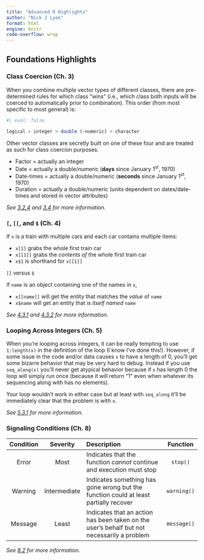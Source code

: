 ```yaml
---
title: "Advanced R Highlights"
author: "Nick J Lyon"
format: html
engine: knitr
code-overflow: wrap
---
```


## Foundations Highlights

### Class Coercion (Ch. 3)

When you combine multiple vector types of different classes, there are pre-determined rules for which class "wins" (i.e., which class both inputs will be coerced to automatically prior to combination). This order (from most specific to most general) is: 

```r
#| eval: false

logical > integer > double (~numeric) > character
```

Other vector classes are secretly built on one of these four and are treated as such for class coercion purposes.

- Factor = actually an integer
- Date = actually a double/numeric (**days** since January 1^st^, 1970)
- Date-times = actually a double/numeric (**seconds** since January 1^st^, 1970)
- Duration = actually a double/numeric (units dependent on dates/date-times and stored in vector attributes)

_See [3.2.4](https://adv-r.hadley.nz/vectors-chap.html#testing-and-coercion) and [3.4](https://adv-r.hadley.nz/vectors-chap.html#s3-atomic-vectors) for more information._

### `[`, `[[`, and `$` (Ch. 4)

If `x` is a train with multiple cars and each car contains multiple items:

- `x[1]` grabs the whole first train car
- `x[[1]]` grabs the _contents of_ the whole first train car
- `x$1` is shorthand for `x[[1]]`

`[[` versus `$`

If `name` is an object containing one of the names in `x`,

- `x[[name]]` will get the entity that matches the _value_ of `name`
- `x$name` will get an entity that _is itself named_ `name`

_See [4.3.1](https://adv-r.hadley.nz/subsetting.html#section) and [4.3.2](https://adv-r.hadley.nz/subsetting.html#section-1) for more information._

### Looping Across Integers (Ch. 5)

When you're looping across integers, it can be really tempting to use `1:length(x)` in the definition of the loop (I know I've done this!). However, if some issue in the code and/or data causes `x` to have a length of 0, you'll get some bizarre behavior that may be very hard to debug. Instead if you use `seq_along(x)` you'll never get atypical behavior because if `x` has length 0 the loop will simply run once (because it will return "1" even when whatever its sequencing along with has no elements).

Your loop wouldn't work in either case but at least with `seq_along` it'll be immediately clear that the problem is with `x`.

_See [5.3.1](https://adv-r.hadley.nz/control-flow.html#common-pitfalls) for more information._

### Signaling Conditions (Ch. 8)

| **Condition** | **Severity** | **Description** | **Function** |
|:---:|:---:|:-----------------------------|:---:|
| Error | Most | Indicates that the function _cannot_ continue and execution must stop | `stop()` |
| Warning | Intermediate | Indicates something has gone wrong but the function could at least partially recover | `warning()` |
| Message | Least | Indicates that an action has been taken on the user's behalf but not necessarily a problem | `message()` |

_See [8.2](https://adv-r.hadley.nz/conditions.html#signalling-conditions) for more information._










